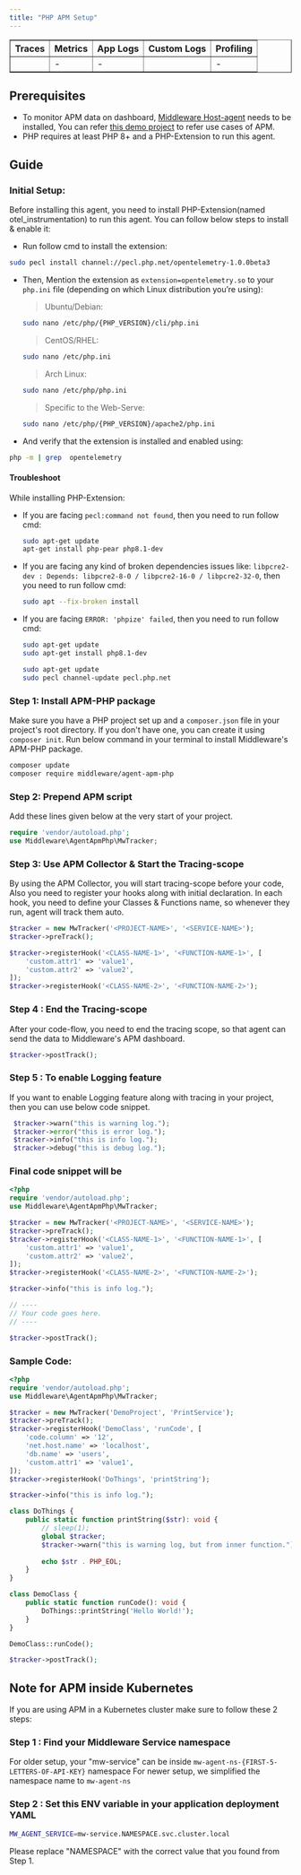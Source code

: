 ```yaml
---
title: "PHP APM Setup"
---
```

<a target="_blank" href="https://packagist.org/packages/middleware/agent-apm-php">
    <span style={{
        background: "url(https://img.shields.io/badge/dev--master-%23f28d1a?label=packagist) no-repeat",
        width: "150px",
        height: "20px",
        display: "inline-block",
    }}/>
</a>

<table border="1" style={{margin: "10px 0", textAlign: "center"}}>
    <thead>
    <tr>
        <th style={{padding:"8px 15px"}}>Traces</th>
        <th style={{padding:"8px 15px"}}>Metrics</th>
        <th style={{padding:"8px 15px"}}>App Logs</th>
        <th style={{padding:"8px 15px"}}>Custom Logs</th>
        <th style={{padding:"8px 15px"}}>Profiling</th>
    </tr>
    </thead>
    <tbody>
    <tr>
        <td><span style={{
            background: "url(/images/misc/svg-check.svg) no-repeat",
            width: "20px",
            height: "20px",
            display: "inline-block",
        }}/></td>
        <td>-</td>
        <td>-</td>
        <td><span style={{
            background: "url(/images/misc/svg-check.svg) no-repeat",
            width: "20px",
            height: "20px",
            display: "inline-block",
        }}/></td>
        <td>-</td>
    </tr>
    </tbody>
</table>

## Prerequisites
* To monitor APM data on dashboard, [Middleware Host-agent](https://docs.middleware.io/docs/getting-started) needs to be installed, You can refer [this demo project](https://github.com/middleware-labs/demo-apm/tree/master/php) to refer use cases of APM.
* PHP requires at least PHP 8+ and a PHP-Extension to run this agent.

## Guide

### Initial Setup:
Before installing this agent, you need to install PHP-Extension(named otel_instrumentation) to run this agent. You can follow below steps to install & enable it:
* Run follow cmd to install the extension:
```bash
sudo pecl install channel://pecl.php.net/opentelemetry-1.0.0beta3
```
* Then, Mention the extension as `extension=opentelemetry.so` to your `php.ini` file (depending on which Linux distribution you’re using):
    > Ubuntu/Debian:
    ```bash
    sudo nano /etc/php/{PHP_VERSION}/cli/php.ini
    ````
    > CentOS/RHEL:
    ```bash
    sudo nano /etc/php.ini
    ````
    > Arch Linux:
    ```bash
    sudo nano /etc/php/php.ini
    ````
    > Specific to the Web-Serve:
    ```bash
    sudo nano /etc/php/{PHP_VERSION}/apache2/php.ini
    ````
* And verify that the extension is installed and enabled using:
```bash
php -m | grep  opentelemetry
```

#### Troubleshoot
While installing PHP-Extension:
* If you are facing `pecl:command not found`, then you need to run follow cmd:
  ```bash
  sudo apt-get update
  apt-get install php-pear php8.1-dev
  ```
* If you are facing any kind of broken dependencies issues like: `libpcre2-dev : Depends: libpcre2-8-0 / libpcre2-16-0 / libpcre2-32-0`, then you need to run follow cmd:
  ```bash
  sudo apt --fix-broken install
  ```
* If you are facing `ERROR: 'phpize' failed`, then you need to run follow cmd:
  ```bash
  sudo apt-get update
  sudo apt-get install php8.1-dev
  ```
  ```bash
  sudo apt-get update
  sudo pecl channel-update pecl.php.net
  ```

### Step 1: Install APM-PHP package
Make sure you have a PHP project set up and a `composer.json` file in your project's root directory. If you don't have one, you can create it using `composer init`. Run below command in your terminal to install Middleware's APM-PHP package.
```bash
composer update
composer require middleware/agent-apm-php
```

### Step 2: Prepend APM script
Add these lines given below at the very start of your project.
```php
require 'vendor/autoload.php';
use Middleware\AgentApmPhp\MwTracker;
```

### Step 3: Use APM Collector & Start the Tracing-scope
By using the APM Collector, you will start tracing-scope before your code, Also you need to register your hooks along with initial declaration. 
In each hook, you need to define your Classes & Functions name, so whenever they run, agent will track them auto.

```php
$tracker = new MwTracker('<PROJECT-NAME>', '<SERVICE-NAME>');
$tracker->preTrack();

$tracker->registerHook('<CLASS-NAME-1>', '<FUNCTION-NAME-1>', [
    'custom.attr1' => 'value1',
    'custom.attr2' => 'value2',
]);
$tracker->registerHook('<CLASS-NAME-2>', '<FUNCTION-NAME-2>');

```

### Step 4 : End the Tracing-scope
After your code-flow, you need to end the tracing scope, so that agent can send the data to Middleware's APM dashboard.
```php
$tracker->postTrack();
```

### Step 5 : To enable Logging feature
If you want to enable Logging feature along with tracing in your project, then you can use below code snippet.
  ```php
   $tracker->warn("this is warning log.");
   $tracker->error("this is error log.");
   $tracker->info("this is info log.");
   $tracker->debug("this is debug log.");
   ```

### Final code snippet will be

```php
<?php
require 'vendor/autoload.php';
use Middleware\AgentApmPhp\MwTracker;

$tracker = new MwTracker('<PROJECT-NAME>', '<SERVICE-NAME>');
$tracker->preTrack();
$tracker->registerHook('<CLASS-NAME-1>', '<FUNCTION-NAME-1>', [
    'custom.attr1' => 'value1',
    'custom.attr2' => 'value2',
]);
$tracker->registerHook('<CLASS-NAME-2>', '<FUNCTION-NAME-2>');

$tracker->info("this is info log.");

// ----
// Your code goes here.
// ----

$tracker->postTrack();
```

### Sample Code:
```php
<?php
require 'vendor/autoload.php';
use Middleware\AgentApmPhp\MwTracker;

$tracker = new MwTracker('DemoProject', 'PrintService');
$tracker->preTrack();
$tracker->registerHook('DemoClass', 'runCode', [
    'code.column' => '12',
    'net.host.name' => 'localhost',
    'db.name' => 'users',
    'custom.attr1' => 'value1',
]);
$tracker->registerHook('DoThings', 'printString');

$tracker->info("this is info log.");

class DoThings {
    public static function printString($str): void {
        // sleep(1);
        global $tracker;
        $tracker->warn("this is warning log, but from inner function.");
        
        echo $str . PHP_EOL;
    }
}

class DemoClass {
    public static function runCode(): void {
        DoThings::printString('Hello World!');
    }
}

DemoClass::runCode();

$tracker->postTrack();
```

## Note for APM inside Kubernetes
If you are using APM in a Kubernetes cluster make sure to follow these 2 steps:

### Step 1 : Find your Middleware Service namespace
For older setup, your "mw-service" can be inside `mw-agent-ns-{FIRST-5-LETTERS-OF-API-KEY}` namespace
For newer setup, we simplified the namespace name to `mw-agent-ns`

### Step 2 : Set this ENV variable in your application deployment YAML
```bash
MW_AGENT_SERVICE=mw-service.NAMESPACE.svc.cluster.local
```
<Note> Please replace "NAMESPACE" with the correct value that you found from Step 1. </Note>
